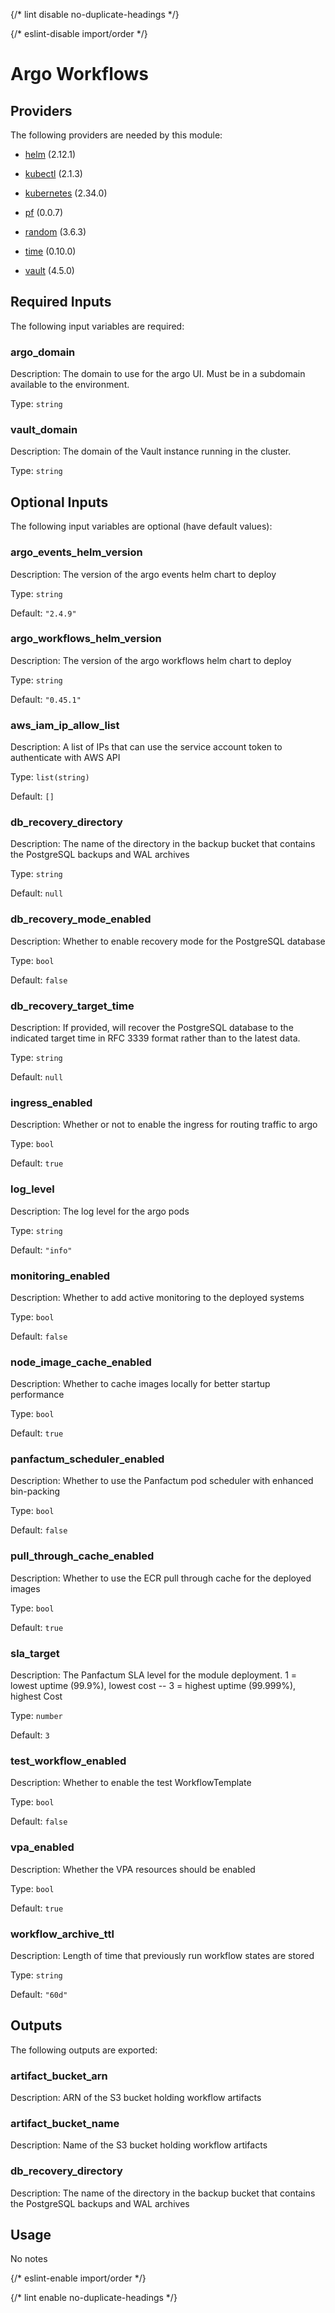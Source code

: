 
{/* lint disable no-duplicate-headings */}

{/* eslint-disable import/order */}
<ModuleHeader name="kube_argo" sourceHref="https://github.com/Panfactum/stack/tree/__PANFACTUM_VERSION_MAIN__/packages/infrastructure/kube_argo" status="beta" type="direct"/>

# Argo Workflows

## Providers

The following providers are needed by this module:

- [helm](https://registry.terraform.io/providers/hashicorp/helm/2.12.1/docs) (2.12.1)

- [kubectl](https://registry.terraform.io/providers/alekc/kubectl/2.1.3/docs) (2.1.3)

- [kubernetes](https://registry.terraform.io/providers/hashicorp/kubernetes/2.34.0/docs) (2.34.0)

- [pf](https://registry.terraform.io/providers/panfactum/pf/0.0.7/docs) (0.0.7)

- [random](https://registry.terraform.io/providers/hashicorp/random/3.6.3/docs) (3.6.3)

- [time](https://registry.terraform.io/providers/hashicorp/time/0.10.0/docs) (0.10.0)

- [vault](https://registry.terraform.io/providers/hashicorp/vault/4.5.0/docs) (4.5.0)

## Required Inputs

The following input variables are required:

### argo\_domain

Description: The domain to use for the argo UI. Must be in a subdomain available to the environment.

Type: `string`

### vault\_domain

Description: The domain of the Vault instance running in the cluster.

Type: `string`

## Optional Inputs

The following input variables are optional (have default values):

### argo\_events\_helm\_version

Description: The version of the argo events helm chart to deploy

Type: `string`

Default: `"2.4.9"`

### argo\_workflows\_helm\_version

Description: The version of the argo workflows helm chart to deploy

Type: `string`

Default: `"0.45.1"`

### aws\_iam\_ip\_allow\_list

Description: A list of IPs that can use the service account token to authenticate with AWS API

Type: `list(string)`

Default: `[]`

### db\_recovery\_directory

Description: The name of the directory in the backup bucket that contains the PostgreSQL backups and WAL archives

Type: `string`

Default: `null`

### db\_recovery\_mode\_enabled

Description: Whether to enable recovery mode for the PostgreSQL database

Type: `bool`

Default: `false`

### db\_recovery\_target\_time

Description: If provided, will recover the PostgreSQL database to the indicated target time in RFC 3339 format rather than to the latest data.

Type: `string`

Default: `null`

### ingress\_enabled

Description: Whether or not to enable the ingress for routing traffic to argo

Type: `bool`

Default: `true`

### log\_level

Description: The log level for the argo pods

Type: `string`

Default: `"info"`

### monitoring\_enabled

Description: Whether to add active monitoring to the deployed systems

Type: `bool`

Default: `false`

### node\_image\_cache\_enabled

Description: Whether to cache images locally for better startup performance

Type: `bool`

Default: `true`

### panfactum\_scheduler\_enabled

Description: Whether to use the Panfactum pod scheduler with enhanced bin-packing

Type: `bool`

Default: `false`

### pull\_through\_cache\_enabled

Description: Whether to use the ECR pull through cache for the deployed images

Type: `bool`

Default: `true`

### sla\_target

Description: The Panfactum SLA level for the module deployment. 1 = lowest uptime (99.9%), lowest cost -- 3 = highest uptime (99.999%), highest Cost

Type: `number`

Default: `3`

### test\_workflow\_enabled

Description: Whether to enable the test WorkflowTemplate

Type: `bool`

Default: `false`

### vpa\_enabled

Description: Whether the VPA resources should be enabled

Type: `bool`

Default: `true`

### workflow\_archive\_ttl

Description: Length of time that previously run workflow states are stored

Type: `string`

Default: `"60d"`

## Outputs

The following outputs are exported:

### artifact\_bucket\_arn

Description: ARN of the S3 bucket holding workflow artifacts

### artifact\_bucket\_name

Description: Name of the S3 bucket holding workflow artifacts

### db\_recovery\_directory

Description: The name of the directory in the backup bucket that contains the PostgreSQL backups and WAL archives

## Usage

No notes

{/* eslint-enable import/order */}

{/* lint enable no-duplicate-headings */}

